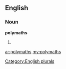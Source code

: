==English==

===Noun===
'''polymaths'''

# {{plural of|[[polymath]]}}

[[Category:English plurals]]

[[ar:polymaths]]
[[my:polymaths]]